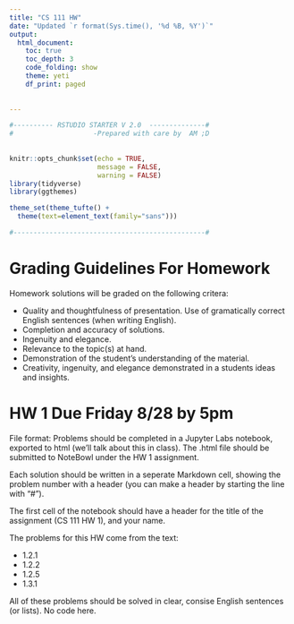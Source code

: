```yaml
---
title: "CS 111 HW"
date: "Updated `r format(Sys.time(), '%d %B, %Y')`"
output: 
  html_document:
    toc: true
    toc_depth: 3
    code_folding: show
    theme: yeti
    df_print: paged
  
  
---
```


```r

#---------- RSTUDIO STARTER V 2.0  --------------#
#                    -Prepared with care by  AM ;D
                
                                                                          
knitr::opts_chunk$set(echo = TRUE, 
                      message = FALSE, 
                      warning = FALSE)      
library(tidyverse)                
library(ggthemes)                    

theme_set(theme_tufte() +                                     
  theme(text=element_text(family="sans")))  

#------------------------------------------------#
```

# Grading Guidelines For Homework

Homework solutions will be graded on the following critera:

- Quality and thoughtfulness of presentation.  Use of gramatically correct English sentences (when writing English). 
- Completion and accuracy of solutions.
- Ingenuity and elegance.
- Relevance to the topic(s) at hand.
- Demonstration of the student's understanding of the material.
- Creativity, ingenuity, and elegance demonstrated in a students ideas and insights.



# HW 1 Due Friday 8/28 by 5pm

File format: Problems should be completed in a Jupyter Labs notebook, exported to html (we'll talk about this in class).  The .html file should be submitted to NoteBowl under the HW 1 assignment.

Each solution should be written in a seperate Markdown cell, showing the problem number with a header (you can make a header by starting the line with "#").

The first cell of the notebook should have a header for the title of the assignment (CS 111 HW 1), and your name.

The problems for this HW come from the text:

- 1.2.1
- 1.2.2
- 1.2.5
- 1.3.1


All of these problems should be solved in clear, consise English sentences (or lists).  No code here.